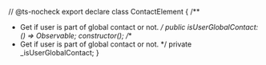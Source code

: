 // @ts-nocheck
export declare class ContactElement {
  /**
   * Get if user is part of global contact or not.
   */
  public isUserGlobalContact: () => Observable<boolean>;
  constructor();
  /**
   * Get if user is part of global contact or not.
   */
  private _isUserGlobalContact;
}
